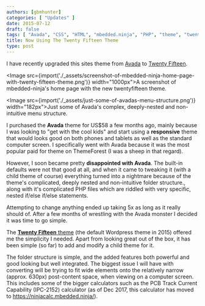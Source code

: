```yaml
---
authors: [gbmhunter]
categories: [ "Updates" ] 
date: 2015-07-12
draft: false
tags: [ "Avada", "CSS", "HTML", "mbedded.ninja", "PHP", "theme", "twenty fifteen", "Wordpress" ]
title: Now Using The Twenty Fifteen Theme
type: post
---
```



I have recently upgraded this sites theme from [Avada](http://themeforest.net/item/avada-responsive-multipurpose-theme/2833226) to [Twenty Fifteen](https://wordpress.org/themes/twentyfifteen/).

<Image src={import('./_assets/screenshot-of-mbedded-ninja-home-page-with-twenty-fifteen-theme.png')} width="1000px">A screenshot of mbedded-ninja's home page with the new twentyfifteen theme.</Image>

<Image src={import('./_assets/just-some-of-avadas-menu-structure.png')} width="182px">Just some of Avada's complex, deeply-nested and non-intuitive menu structure.</Image>

I purchased the **Avada** theme for US$58 a few months ago, mainly because I was looking to "get with the cool kids" and start using a **responsive** theme that would looks good on both phones and tablets as well as the standard computer screen. I specifically went with Avada because it was the most popular paid for theme on ThemeForest (I was a sheep in that regard).

However, I soon became pretty **disappointed with Avada**. The built-in defaults were not that good at all, and when it came to tweaking it (with a child theme of course) everything turned into a nightmare because of the theme's complicated, deeply nested and non-intuitive folder structure., along with it's complicated PHP files which are riddled with very specific, nested if/else if/else statements.

Attempting to change anything ended up taking 5x as long as it really should of. After a few months of wrestling with the Avada monster I decided it was time to go simple.

The [**Twenty Fifteen** theme](https://wordpress.org/themes/twentyfifteen/) (the default Wordpress theme in 2015) offered me the simplicity I needed. Apart from looking great out of the box, it has been simple (so far) to add and modify a child theme for it.

The folder structure is simple, and the added features both powerful and good looking but well integrated. The biggest issue I will have with converting will be trying to fit wide elements onto the relatively narrow (approx. 630px) post-content space, when viewing on a computer screen. This includes some of the bigger calculators such as the PCB Track Current Capability (IPC-2152) calculator (as of Dec 2017, this calculator has moved to https://ninjacalc.mbedded.ninja/).
